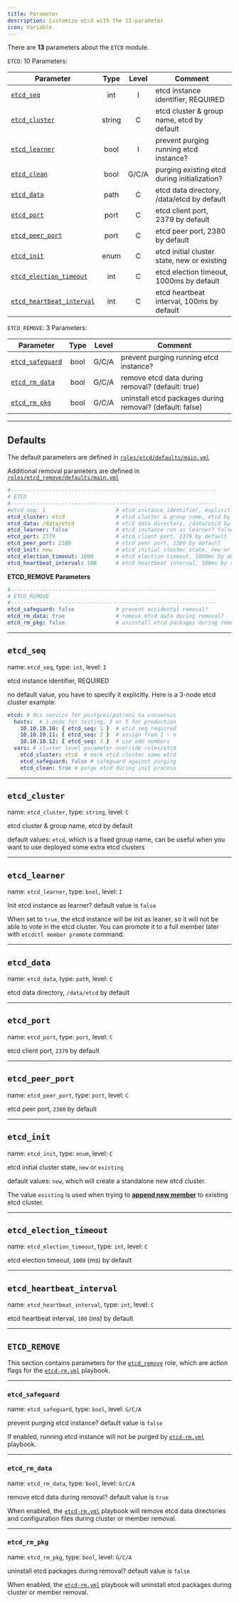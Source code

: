 ```yaml
---
title: Parameter
description: Customize etcd with the 13-parameter
icon: Variable
---
```


There are **13** parameters about the `ETCD` module.

`ETCD`: 10 Parameters:

| Parameter                                             |  Type  | Level | Comment                                      |
|-------------------------------------------------------|:------:|:-----:|----------------------------------------------|
| [`etcd_seq`](#etcd_seq)                               |  int   |   I   | etcd instance identifier, REQUIRED           |
| [`etcd_cluster`](#etcd_cluster)                       | string |   C   | etcd cluster & group name, etcd by default   |
| [`etcd_learner`](#etcd_learner)                       |  bool  |   I   | prevent purging running etcd instance?       |
| [`etcd_clean`](#etcd_clean)                           |  bool  | G/C/A | purging existing etcd during initialization? |
| [`etcd_data`](#etcd_data)                             |  path  |   C   | etcd data directory, /data/etcd by default   |
| [`etcd_port`](#etcd_port)                             |  port  |   C   | etcd client port, 2379 by default            |
| [`etcd_peer_port`](#etcd_peer_port)                   |  port  |   C   | etcd peer port, 2380 by default              |
| [`etcd_init`](#etcd_init)                             |  enum  |   C   | etcd initial cluster state, new or existing  |
| [`etcd_election_timeout`](#etcd_election_timeout)     |  int   |   C   | etcd election timeout, 1000ms by default     |
| [`etcd_heartbeat_interval`](#etcd_heartbeat_interval) |  int   |   C   | etcd heartbeat interval, 100ms by default    |

`ETCD_REMOVE`: 3 Parameters:

| Parameter                           | Type | Level | Comment                                                  |
|-------------------------------------|:----:|:-----:|----------------------------------------------------------|
| [`etcd_safeguard`](#etcd_safeguard) | bool | G/C/A | prevent purging running etcd instance?                   |
| [`etcd_rm_data`](#etcd_rm_data)     | bool | G/C/A | remove etcd data during removal? (default: true)         |
| [`etcd_rm_pkg`](#etcd_rm_pkg)       | bool | G/C/A | uninstall etcd packages during removal? (default: false) |




------

## Defaults

The default parameters are defined in [`roles/etcd/defaults/main.yml`](https://github.com/pgsty/pigsty/blob/main/roles/etcd/defaults/main.yml)

Additional removal parameters are defined in [`roles/etcd_remove/defaults/main.yml`](https://github.com/pgsty/pigsty/blob/main/roles/etcd_remove/defaults/main.yml)

```yaml
#-----------------------------------------------------------------
# ETCD
#-----------------------------------------------------------------
#etcd_seq: 1                      # etcd instance identifier, explicitly required
etcd_cluster: etcd                # etcd cluster & group name, etcd by default
etcd_data: /data/etcd             # etcd data directory, /data/etcd by default
etcd_learner: false               # etcd instance run as learner? false by default
etcd_port: 2379                   # etcd client port, 2379 by default
etcd_peer_port: 2380              # etcd peer port, 2380 by default
etcd_init: new                    # etcd initial cluster state, new or existing
etcd_election_timeout: 1000       # etcd election timeout, 1000ms by default
etcd_heartbeat_interval: 100      # etcd heartbeat interval, 100ms by default
```

**ETCD_REMOVE Parameters**

```yaml
#-----------------------------------------------------------------
# ETCD_REMOVE
#-----------------------------------------------------------------
etcd_safeguard: false             # prevent accidental removal?
etcd_rm_data: true                # remove etcd data during removal?
etcd_rm_pkg: false                # uninstall etcd packages during removal?
```

------

## `etcd_seq`

name: `etcd_seq`, type: `int`, level: `I`

etcd instance identifier, REQUIRED

no default value, you have to specify it explicitly. Here is a 3-node etcd cluster example:

```yaml
etcd: # dcs service for postgres/patroni ha consensus
  hosts:  # 1 node for testing, 3 or 5 for production
    10.10.10.10: { etcd_seq: 1 }  # etcd_seq required
    10.10.10.11: { etcd_seq: 2 }  # assign from 1 ~ n
    10.10.10.12: { etcd_seq: 3 }  # use odd numbers
  vars: # cluster level parameter override roles/etcd
    etcd_cluster: etcd  # mark etcd cluster name etcd
    etcd_safeguard: false # safeguard against purging
    etcd_clean: true # purge etcd during init process
```

------

## `etcd_cluster`

name: `etcd_cluster`, type: `string`, level: `C`

etcd cluster & group name, etcd by default

default values: `etcd`, which is a fixed group name, can be useful when you want to use deployed some extra etcd clusters



------

## `etcd_learner`

name: `etcd_learner`, type: `bool`, level: `I`

Init etcd instance as learner? default value is `false`

When set to `true`, the etcd instance will be init as leaner, so it will not be able to vote in the etcd cluster.
You can promote it to a full member later with `etcdctl member promote` command.




------

## `etcd_data`

name: `etcd_data`, type: `path`, level: `C`

etcd data directory, `/data/etcd` by default

------

## `etcd_port`

name: `etcd_port`, type: `port`, level: `C`

etcd client port, `2379` by default

------

## `etcd_peer_port`

name: `etcd_peer_port`, type: `port`, level: `C`

etcd peer port, `2380` by default

------

## `etcd_init`

name: `etcd_init`, type: `enum`, level: `C`

etcd initial cluster state, `new` or `existing`

default values: `new`, which will create a standalone new etcd cluster.

The value `existing` is used when trying to [**append new member**](/etcd/admin/#append-member) to existing etcd cluster.

------

## `etcd_election_timeout`

name: `etcd_election_timeout`, type: `int`, level: `C`

etcd election timeout, `1000` (ms) by default

------

## `etcd_heartbeat_interval`

name: `etcd_heartbeat_interval`, type: `int`, level: `C`

etcd heartbeat interval, `100` (ms) by default


------

## `ETCD_REMOVE`

This section contains parameters for the [`etcd_remove`](https://github.com/pgsty/pigsty/blob/main/roles/etcd_remove/defaults/main.yml) role,
which are action flags for the [`etcd-rm.yml`](/etcd/playbook/#etcd-rmyml) playbook.

------

### `etcd_safeguard`

name: `etcd_safeguard`, type: `bool`, level: `G/C/A`

prevent purging etcd instance? default value is `false`

If enabled, running etcd instance will not be purged by [`etcd-rm.yml`](/etcd/playbook/#etcd-rmyml) playbook.


------

### `etcd_rm_data`

name: `etcd_rm_data`, type: `bool`, level: `G/C/A`

remove etcd data during removal? default value is `true`

When enabled, the [`etcd-rm.yml`](/etcd/playbook/#etcd-rmyml) playbook will remove etcd data directories and configuration files during cluster or member removal.

------

### `etcd_rm_pkg`

name: `etcd_rm_pkg`, type: `bool`, level: `G/C/A`

uninstall etcd packages during removal? default value is `false`

When enabled, the [`etcd-rm.yml`](/etcd/playbook/#etcd-rmyml) playbook will uninstall etcd packages during cluster or member removal.
